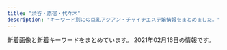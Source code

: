 ```yaml
---
title: "渋谷・原宿・代々木"
description: "キーワード別にの巨乳アジアン・チャイナエステ嬢情報をまとめました。"
---
```


新着画像と新着キーワードをまとめています。
2021年02月16日の情報です。

<DmmAffiliateIns />
<KeywordTable
  shops={
    [
    {
        "img_links": [
            "http://www.ogon.work/img/s/s_qa.png",
            "http://www.ogon.work/staff/yuki2.jpg",
            "http://www.ogon.work/staff/hana1.jpg",
            "http://www.ogon.work/img/interior.jpg",
            "http://www.ogon.work/img/icon/new.jpg",
            "http://www.ogon.work/staff/tina1.jpg",
            "http://www.ogon.work/staff/sara1.jpg",
            "http://www.ogon.work/img/contentsbottom.png",
            "http://www.ogon.work/img/bana02.jpg",
            "http://www.ogon.work/staff/ayumi2.jpg",
            "http://www.ogon.work/staff/momo1.jpg",
            "http://www.ogon.work/staff/ayumi3.jpg",
            "http://www.ogon.work/staff/yuki1.jpg",
            "http://www.ogon.work/staff/ayumi1.jpg",
            "http://www.ogon.work/img/bana03.jpg"
        ],
        "keywords": {
            "83": 12,
            "C": 55,
            "87": 13,
            "85": 13,
            "D": 21,
            "E": 7,
            "86": 12,
            "84": 28
        },
        "station": "JR\u6e0b\u8c37\u99c5\u30cf\u30c1\u516c\u53e3",
        "url": "http://www.ogon.work/",
        "name": "\u9ec4\u91d1\u6d77\u5cb8"
    },
    {
        "url": "http://www.aixin.co.jp/",
        "name": "\u30a2\u30a4\u30b7\u30f3",
        "station": "JR\u6e0b\u8c37\u99c5",
        "img_links": [
            "http://www.aixin.co.jp/images/staff/yuzu/yuzu.jpg",
            "http://www.aixin.co.jp/images/costume/7.png",
            "http://www.aixin.co.jp/images/staff/koko/koko.png",
            "http://www.aixin.co.jp/images/staff/eri/eri.png",
            "http://www.aixin.co.jp/images/costume/2.png",
            "http://www.aixin.co.jp/images/staff/ayaka/1.jpg",
            "http://www.aixin.co.jp/images/staff/ruri2/ruri2.png",
            "http://www.aixin.co.jp/images/price/tokusen.jpg",
            "http://www.aixin.co.jp/images/top_pic/top2.jpg",
            "http://www.aixin.co.jp/images/staff/miki/2.jpg",
            "http://www.aixin.co.jp/images/staff/rara/rara.png",
            "http://www.aixin.co.jp/images/staff/miki/miki.jpg",
            "http://www.aixin.co.jp/images/costume/1.png",
            "http://www.aixin.co.jp/images/staff/ruru2/ruru2.jpg",
            "http://www.aixin.co.jp/images/price/long.jpg",
            "http://www.aixin.co.jp/images/staff/miharu/miharu.png",
            "http://www.aixin.co.jp/images/staff/ayaka/ayaka.jpg",
            "http://www.aixin.co.jp/images/staff/chiemi/chiemi.jpg",
            "http://www.aixin.co.jp/images/staff/akane/akane.png",
            "http://www.aixin.co.jp/images/staff/miya/miya.jpg",
            "http://www.aixin.co.jp/images/staff/mika2/mika2.png",
            "http://www.aixin.co.jp/images/staff/ruru2/2.jpg",
            "http://www.aixin.co.jp/images/staff/miya/1.jpg",
            "http://www.aixin.co.jp/images/staff/mika2/2.png",
            "http://www.aixin.co.jp/images/staff/haruka2/haruka2.png",
            "http://www.aixin.co.jp/images/top/top.jpg",
            "http://www.aixin.co.jp/images/staff/mimi2/mimi2.png",
            "http://www.aixin.co.jp/images/staff/mirai/mirai.png",
            "http://www.aixin.co.jp/images/staff/aki/aki.png",
            "http://www.aixin.co.jp/images/price/aroma.jpg",
            "http://www.aixin.co.jp/images/costume/3.png",
            "http://www.aixin.co.jp/images/staff/ran/ran.png",
            "http://www.aixin.co.jp/images/wanted/wanted.png",
            "http://www.aixin.co.jp/images/staff/yui2/yui2.png",
            "http://www.aixin.co.jp/images/price/hirou.jpg",
            "http://www.aixin.co.jp/images/costume/4.png",
            "http://www.aixin.co.jp/images/costume/6.png",
            "http://www.aixin.co.jp/images/map/google.png",
            "http://www.aixin.co.jp/images/staff/mika2/1.png"
        ],
        "keywords": {}
    },
    {
        "img_links": [
            "http://angel.est.cm/img/r4.jpg",
            "http://angel.est.cm/img/top.png",
            "http://angel.est.cm/photos/sites/23/2016/08/staff2.jpg",
            "http://angel.est.cm/photos/sites/23/2019/05/2019051010094759.jpg",
            "http://angel.est.cm/img/footer.png",
            "http://angel.est.cm/img/r2.jpg",
            "http://angel.est.cm/img/r3.jpg",
            "http://angel.est.cm/img/r1.jpg",
            "http://angel.est.cm/photos/sites/23/2018/10/2018100318475591.jpg",
            "http://angel.est.cm/photos/sites/23/2019/05/2019051010094748.jpg",
            "http://angel.est.cm/photos/sites/23/2019/11/2019110102361631.jpg",
            "http://angel.est.cm/photos/sites/23/2019/05/2019051010094757.jpg",
            "http://angel.est.cm/photos/sites/23/2019/05/2019051010094797.jpg"
        ],
        "name": "Angel",
        "station": "JR\u6e0b\u8c37\u99c5\u5bae\u76ca\u5742\u53e3",
        "keywords": {
            "87": 6,
            "88": 2,
            "C": 2,
            "86": 6,
            "E": 4,
            "D": 8
        },
        "url": "http://angel.est.cm/"
    },
    {
        "keywords": {
            "F": 1,
            "86": 3,
            "85": 4,
            "88": 5,
            "C": 17,
            "D": 4,
            "87": 5,
            "E": 2
        },
        "station": "JR\u6e0b\u8c37\u99c5\u897f\u53e3",
        "img_links": [
            "http://awaawa-fairy.work/sp/img/pic.jpg",
            "http://awaawa-fairy.work/img/sta29.png",
            "http://awaawa-fairy.work/sp/img/p-15.png",
            "http://awaawa-fairy.work/img/st27.png",
            "http://awaawa-fairy.work/sp/img/p-26.png",
            "http://awaawa-fairy.work/sp/img/sta29.png",
            "http://awaawa-fairy.work/sp/img/line.jpg",
            "http://awaawa-fairy.work/img/st4.png",
            "http://awaawa-fairy.work/sp/img/pc.jpg",
            "http://awaawa-fairy.work/sp/img/sys.jpg",
            "http://awaawa-fairy.work/img/bottom.png",
            "http://awaawa-fairy.work/img/st017.png",
            "http://awaawa-fairy.work/sp/img/t-s.jpg",
            "http://awaawa-fairy.work/sp/img/t-t.jpg",
            "http://awaawa-fairy.work/sp/img/sta22.png",
            "http://awaawa-fairy.work/sp/img/tit.jpg",
            "http://awaawa-fairy.work/img/sta26.png",
            "http://awaawa-fairy.work/img/sta17.png",
            "http://awaawa-fairy.work/img/st17.png",
            "http://awaawa-fairy.work/sp/img/info.jpg",
            "http://awaawa-fairy.work/sp/img/t-r.jpg",
            "http://awaawa-fairy.work/sp/img/botton.jpg",
            "http://awaawa-fairy.work/sp/img/sta27.png",
            "http://awaawa-fairy.work/sp/img/time.jpg",
            "http://awaawa-fairy.work/img/head.png",
            "http://awaawa-fairy.work/sp/img/p-27.png",
            "http://awaawa-fairy.work/img/st29.png",
            "http://awaawa-fairy.work/img/sta27.png",
            "http://awaawa-fairy.work/sp/img/sta18.png",
            "http://awaawa-fairy.work/img/st22.png",
            "http://awaawa-fairy.work/img/sta18.png",
            "http://awaawa-fairy.work/sp/img/sta15.png",
            "http://awaawa-fairy.work/img/sta28.png",
            "http://awaawa-fairy.work/img/st18.png",
            "http://awaawa-fairy.work/img/st15.png",
            "http://awaawa-fairy.work/img/st28.png",
            "http://awaawa-fairy.work/img/nos.png",
            "http://awaawa-fairy.work/img/st26.png",
            "http://awaawa-fairy.work/sp/img/add.jpg",
            "http://awaawa-fairy.work/sp/img/tel.jpg",
            "http://awaawa-fairy.work/sp/img/t-a.jpg",
            "http://awaawa-fairy.work/sp/img/sta17.png",
            "http://awaawa-fairy.work/sp/img/mv.jpg",
            "http://awaawa-fairy.work/sp/img/t-o.jpg",
            "http://awaawa-fairy.work/img/mo.png",
            "http://awaawa-fairy.work/img/sta22.png",
            "http://awaawa-fairy.work/sp/img/sta28.png",
            "http://awaawa-fairy.work/sp/img/sta26.png",
            "http://awaawa-fairy.work/sp/img/p-29.png",
            "http://awaawa-fairy.work/img/st018.png",
            "http://awaawa-fairy.work/img/sta15.png"
        ],
        "url": "http://awaawa-fairy.work/",
        "name": "\u6ce1\u6ce1\u30d5\u30a7\u30a2\u30ea\u30fc"
    },
    {
        "img_links": [
            "http://kokoronosato.tyo.cm/link/esthelove88-31.jpg",
            "http://kokoronosato.tyo.cm/link/massage-de_88_31.jpg",
            "http://kokoronosato.tyo.cm/photos/sites/15/2020/08/2020082205443766.jpg",
            "http://kokoronosato.tyo.cm/images/room1.jpg",
            "http://menlog.net/link/menlog8831.jpg",
            "http://kokoronosato.tyo.cm/photos/sites/15/2020/08/2020082203135850.jpg",
            "http://kokoronosato.tyo.cm/link/88x31b.jpg",
            "http://kokoronosato.tyo.cm/images/themes/pink/no1.png",
            "http://kokoronosato.tyo.cm/photos/sites/15/2020/08/2020082205444661.jpg",
            "http://kokoronosato.tyo.cm/photos/sites/15/2020/08/2020082205444313.jpg",
            "http://kokoronosato.tyo.cm/images/room4.jpg",
            "http://kokoronosato.tyo.cm/images/room3.jpg",
            "http://kokoronosato.tyo.cm/images/themes/pink/s_pickup.png",
            "http://kokoronosato.tyo.cm/photos/sites/15/2020/08/2020082203150030.jpg",
            "http://kokoronosato.tyo.cm/images/themes/pink/s_news.png",
            "http://kokoronosato.tyo.cm/link/e0016.jpg",
            "http://kokoronosato.tyo.cm/photos/sites/15/2019/07/2019072809450776.jpg",
            "http://kokoronosato.tyo.cm/link/8831.jpg",
            "http://kokoronosato.tyo.cm/photos/sites/15/2019/07/2019072809470568.jpg",
            "http://kokoronosato.tyo.cm/images/themes/pink/s_staff.png",
            "http://kokoronosato.tyo.cm/images/themes/pink/no2.png",
            "http://kokoronosato.tyo.cm/images/themes/pink/s_newface.png",
            "http://kokoronosato.tyo.cm/photos/sites/15/2019/07/2019072809445954.jpg",
            "http://kokoronosato.tyo.cm/images/themes/pink/line.png",
            "http://kokoronosato.tyo.cm/photos/sites/15/2019/07/2019072809465934.jpg",
            "http://kokoronosato.tyo.cm/images/room2.jpg",
            "http://kokoronosato.tyo.cm/images/themes/pink/mobile.jpg",
            "http://kokoronosato.tyo.cm/images/themes/pink/s_ranking.png",
            "http://kokoronosato.tyo.cm/images/themes/pink/r3.jpg",
            "http://kokoronosato.tyo.cm/images/themes/pink/s_link.png",
            "http://kokoronosato.tyo.cm/link/walker88.jpg"
        ],
        "name": "\u68ee\u306e\u9999",
        "station": "JR\u6e0b\u8c37\u99c5\u6771\u53e3",
        "keywords": {
            "C": 19,
            "D": 24,
            "85": 4,
            "87": 8,
            "86": 12,
            "83": 4
        },
        "url": "http://kokoronosato.tyo.cm/"
    },
    {
        "keywords": {},
        "name": "\u30b9\u30ef\u30f3",
        "img_links": [
            "http://www.e-god.work/images/1.jpg",
            "http://www.e-god.work/img/eri1.jpg",
            "http://www.e-god.work/images/line.png",
            "http://www.e-god.work/images/news.jpg",
            "http://www.e-god.work/images/int1.jpg",
            "http://www.e-god.work/images/info.jpg",
            "http://www.e-god.work/images/sys1.jpg",
            "http://www.e-god.work/img/zb.jpg",
            "http://www.e-god.work/images/mobile.jpg",
            "http://www.e-god.work/images/ais.jpg",
            "http://www.e-god.work/images/interior_t.jpg",
            "http://www.e-god.work/images/4.jpg",
            "http://www.e-god.work/images/int2.jpg",
            "http://www.e-god.work/images/2.jpg",
            "http://www.e-god.work/img/yuki1.jpg",
            "http://www.e-god.work/images/head.jpg",
            "http://www.e-god.work/img/koko2.jpg",
            "http://www.e-god.work/images/sys2.jpg",
            "http://www.e-god.work/images/tel.jpg",
            "http://www.e-god.work/images/staff_t.jpg",
            "http://www.e-god.work/img/koko1.jpg"
        ],
        "url": "http://www.e-god.work/",
        "station": "JR\u6e0b\u8c37\u99c5\u30cf\u30c1\u516c\u53e3"
    },
    {
        "name": "\u6953",
        "station": "JR\u4ee3\u3005\u6728\u99c5",
        "keywords": {},
        "url": "http://www.kaede-es.club/",
        "img_links": [
            "http://www.kaede-es.club/images/20200928173241.png",
            "http://www.kaede-es.club/images/staff/4/sati.jpg",
            "http://www.kaede-es.club/images/index-tiba_13.jpg",
            "http://www.kaede-es.club/psd/off32.jpg",
            "http://www.kaede-es.club/images/shop/DSC_0998-199x300.jpg",
            "http://www.kaede-es.club/images/staff/2/7.jpg",
            "http://www.kaede-es.club/images/t-off-ico.jpg",
            "http://www.kaede-es.club/images/staff/2/nana.jpg",
            "http://www.kaede-es.club/images/staff/2/miki.jpg",
            "http://www.kaede-es.club/images/nav/nav-staff.jpg",
            "http://www.kaede-es.club/images/nav/nav-job.jpg",
            "http://www.kaede-es.club/images/shop/DSC_0086-300x199.jpg",
            "http://www.kaede-es.club/images/staff/4/yuyu2.jpg",
            "http://www.kaede-es.club/images/index-tiba_02.jpg",
            "http://www.kaede-es.club/images/nav/nav-sys.jpg",
            "http://www.kaede-es.club/css/2.jpeg",
            "http://www.kaede-es.club/images/staff/6.jpg",
            "http://www.kaede-es.club/images/index-tiba_09.jpg",
            "http://www.kaede-es.club/images/index-tiba_10.jpg",
            "http://www.kaede-es.club/images/staff/2/momo.jpg",
            "http://www.kaede-es.club/images/shop/DSC_0087-221x300.jpg",
            "http://www.kaede-es.club/images/staff/miki.jpg",
            "http://www.kaede-es.club/images/staff/neinei2.jpg",
            "http://www.kaede-es.club/psd/off2-1.jpg",
            "http://www.kaede-es.club/images/index-tiba_04.jpg"
        ]
    }
]
}
/>
<DmmAffiliateScript />
